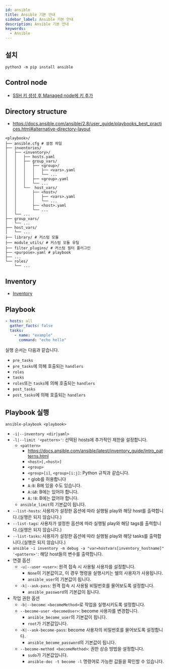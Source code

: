 ```yaml
---
id: ansible
title: Ansible 기본 안내
sidebar_label: Ansible 기본 안내
description: Ansible 기본 안내
keywords:
  - Ansible
---
```


## 설치

```shell
python3 -m pip install ansible
```

## Control node

- [SSH 키 생성 후 Managed node에 키 추가](/docs/lang/etc/command-line-tools/remote/ssh)

## Directory structure

- https://docs.ansible.com/ansible/2.8/user_guide/playbooks_best_practices.html#alternative-directory-layout

```shell
<playbook>/
├── ansible.cfg # 설정 파일
├── inventories/
│   ├── <inventory>/
│   │   ├── hosts.yaml
│   │   ├── group_vars/
│   │   │   ├── <group>/
│   │   │   │   ├── <vars>.yaml
│   │   │   │   └── ...
│   │   │   ├── <group>.yaml
│   │   │   └── ...
│   │   └──  host_vars/
│   │       ├── <host>/
│   │       │   ├── <vars>.yaml
│   │       │   └── ...
│   │       ├── <host>.yaml
│   │       └── ...
│   └── ...
├── group_vars/
│   └── ...
├── host_vars/
│   └── ...
├── library/ # 커스텀 모듈
├── module_utils/ # 커스텀 모듈 유틸
├── filter_plugins/ # 커스텀 필터 플러그인
├── <purpose>.yaml # playbook
├── ...
└── roles/
    └── ...
```

## Inventory

- [Inventory](/docs/mlops/mlops/ansible/inventory)

## Playbook

```yaml title="example.yaml"
- hosts: all
  gather_facts: false
  tasks:
    - name: "example"
      command: "echo hello"
```

실행 순서는 다음과 같습니다.

- `pre_tasks`
- `pre_tasks`에 의해 호출되는 `handlers`
- `roles`
- `tasks`
- `roles`또는 `tasks`에 의해 호출되는 `handlers`
- `post_tasks`
- `post_tasks`에 의해 호출되는 `handlers`

## Playbook 실행

```shell
ansible-playbook <playbook>
```

- `-i|--inventory <dir|yaml>`
- `-l|--limit '<pattern>'`: 선택된 hosts에 추가적인 제한을 설정합니다.
  - `<pattern>`
    - https://docs.ansible.com/ansible/latest/inventory_guide/intro_patterns.html
    - `<host>[,<host>]`
    - `<group>`
    - `<group>[i]`, `<group>[i:j]`: Python 규칙과 같습니다.
    - `*` glob를 허용합니다
    - `A:B`: B에 있을 수도 있습니다.
    - `A:&B`: B에는 있어야 합니다.
    - `A:!B`: B에는 없어야 합니다.
  - `ansible_limit`의 기본값이 됩니다.
- `--list-hosts`: 사용자가 설정한 옵션에 따라 실행될 play와 해당 host를 출력합니다.(실행은 되지 않습니다.)
- `--list-tags`: 사용자가 설정한 옵션에 따라 실행될 play와 해당 tags를 출력합니다.(실행은 되지 않습니다.)
- `--list-tasks`: 사용자가 설정한 옵션에 따라 실행될 play와 해당 tasks를 출력합니다.(실행은 되지 않습니다.)
- `ansible -i inventory -m debug -a "var=hostvars[inventory_hostname]" '<pattern>'`: 해당 host들의 변수를 출력합니다.
- 연결 옵션
  - `-u|--user <user>`: 원격 접속 시 사용될 사용자를 설정합니다.
    - `None`이 기본값이고, 이 경우 명령을 실행시키는 쉘의 사용자가 사용됩니다.
    - `ansible_user`의 기본값이 됩니다.
  - `-k|--ask-pass`: 원격 접속 시 사용될 비밀번호를 물어보도록 설정합니다.
    - `ansible_password`의 기본값이 됩니다.
- 작업 권한 옵션
  - `-b|--become`: `<becomeMethod>`로 작업을 실행시키도록 설정합니다.
  - `--become-user <becomeUser>`: become 사용자를 변경합니다.
    - `ansible_become_user`의 기본값이 됩니다.
    - `root`가 기본값입니다.
  - `-K|--ask-become-pass`: become 사용자의 비밀번호를 물어보도록 설정합니다.
    - `ansible_become_password`의 기본값이 됩니다.
  - `--become-method <becomeMethod>`: 권한 상승 방법을 설정합니다.
    - `sudo`가 기본값입니다.
    - `ansible-doc -t become -l` 명령어로 가능한 값들을 확인할 수 있습니다.

